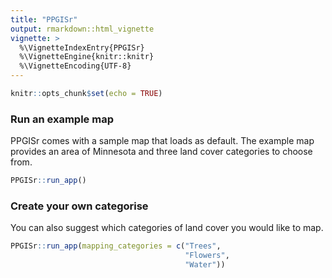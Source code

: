 ```yaml
---
title: "PPGISr"
output: rmarkdown::html_vignette
vignette: >
  %\VignetteIndexEntry{PPGISr}
  %\VignetteEngine{knitr::knitr}
  %\VignetteEncoding{UTF-8}
---
```


```r
knitr::opts_chunk$set(echo = TRUE)
```

### Run an example map
PPGISr comes with a sample map that loads as default. The example map provides an area of Minnesota and three land cover categories to choose from. 

```r
PPGISr::run_app()
```

### Create your own categorise 
You can also suggest which categories of land cover you would like to map.

```r
PPGISr::run_app(mapping_categories = c("Trees", 
                                       "Flowers",
                                       "Water"))
```

